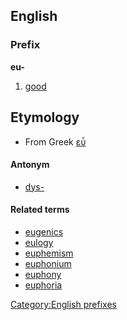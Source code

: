 ==English==
===Prefix===
'''eu-'''

#[[good]]

==Etymology==
*From Greek [[εὖ]]

====Antonym====
*[[dys-]]

====Related terms====
*[[eugenics]]
*[[eulogy]]
*[[euphemism]]
*[[euphonium]]
*[[euphony]]
*[[euphoria]]

[[Category:English prefixes]]